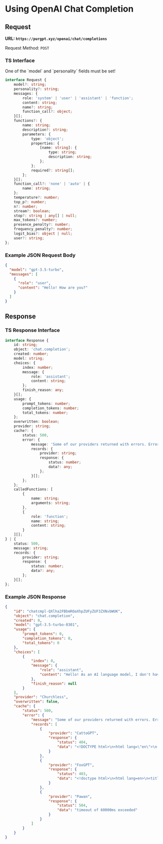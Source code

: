 
# Using OpenAI Chat Completion

## Request

**URL: `https://purgpt.xyz/openai/chat/completions`**

Request Method: `POST`

### TS Interface

<Callout type="warning" emoji="⚠️">
    One of the `model` and `personality` fields must be set!
</Callout>

```ts
interface Request {
	model?: string;
	personality?: string;
	messages: {
		role: 'system' | 'user' | 'assistant' | 'function';
		content: string;
		name?: string;
		function_call?: object;
	}[];
	functions?: {
		name: string;
		description?: string;
		parameters: {
			type: 'object';
			properties: {
				[name: string]: {
					type: string;
					description: string;
				};
			};
			required?: string[];
		};
	}[];
	function_call?: 'none' | 'auto' | {
		name: string;
	};
	temperature?: number;
	top_p?: number;
	n?: number;
	stream?: boolean;
	stop?: string | any[] | null;
	max_tokens?: number;
	presence_penalty?: number;
	frequency_penalty?: number;
	logit_bias?: object | null;
	user?: string;
};
```

### Example JSON Request Body

```json
{
  "model": "gpt-3.5-turbo",
  "messages": [
    {
      "role": "user",
      "content": "Hello! How are you?"
    }
  ]
}
```

## Response

### TS Response Interface

```ts
interface Response {
	id: string;
	object: 'chat.completion';
	created: number;
	model: string;
	choices: {
		index: number;
		message: {
			role: 'assistant';
			content: string;
		};
		finish_reason: any;
	}[];
	usage: {
		prompt_tokens: number;
		completion_tokens: number;
		total_tokens: number;
	};
	overwritten: boolean;
	provider: string;
	cache?: {
		status: 500,
		error: {
			message: 'Some of our providers returned with errors. Errors are automatically reported to our developers.';
			records: {
				provider: string;
				response: {
					status: number;
					data?: any;
				};
			}[];
		};
	};
	calledFunctions: [
		{
			name: string;
			arguments: string;
		},
		{
			role: 'function';
			name: string;
			content: string;
		}
	][];
} | {
	status: 500,
	message: string;
	records: {
		provider: string;
		response: {
			status: number;
			data?: any;
		};
	}[];
};
```

### Example JSON Response

```json
{
    "id": "chatcmpl-QXlha2FBbmROaXhpZUFyZUF3ZXNvbWUK",
    "object": "chat.completion",
    "created": 0,
    "model": "gpt-3.5-turbo-0301",
    "usage": {
        "prompt_tokens": 0,
        "completion_tokens": 0,
        "total_tokens": 0
    },
    "choices": [
        {
            "index": 0,
            "message": {
                "role": "assistant",
                "content": "Hello! As an AI language model, I don't have feelings, but I'm here and ready to assist you. How can I help you today?"
            },
            "finish_reason": null
        }
    ],
    "provider": "Churchless",
    "overwritten": false,
    "cache": {
        "status": 500,
        "error": {
            "message": "Some of our providers returned with errors. Errors are automatically reported to our developers.",
            "records": [
                {
                    "provider": "CattoGPT",
                    "response": {
                        "status": 404,
                        "data": "<!DOCTYPE html>\n<html lang=\"en\">\n  <head>\n    <title>Run this Repl to see the results here.</title>\n    <link rel=\"stylesheet\"\n          href=\"https://fonts.googleapis.com/css?family=IBM+Plex+Sans\">\n    <style>\n      body {\n        margin: 0;\n        height: 100vh;\n        display: flex;\n        justify-content: center;\n        align-items: center;\n        background: #1c2333;\n        font-family: \"IBM Plex Sans\", \"sans\";\n        color: #f5f9fc;\n      }\n\n      .title-box {\n        font-size: 12px;\n        inline-size: max-content;\n      }\n\n      .err-box {\n        padding: 1em;\n        max-width: 30em;\n        width: 100vw;\n      }\n\n      .message {\n        display: flex;\n        flex-direction: column;\n        align-items: center;\n      }\n\n      @media (max-width: 500px) {\n        .message {\n          flex-direction: column;\n          align-items: center;\n        }\n      }\n\n      .eval-bot {\n        margin: 2em;\n      }\n\n      .console {\n        background-color: #0e1628;\n        color: #fff;\n        font-family: \"IBM Plex Sans\", \"sans\";\n        padding: 1em;\n        margin: 1em;\n      }\n\n      .footer {\n        margin: 1em;\n        display: flex;\n        justify-content: center;\n        align-items: center;\n      }\n\n      .link-icon {\n        margin-right: 20px;\n        margin-top: 4px;\n      }\n\n      a {\n        color: #c2c8cc;\n      }\n    </style>\n\n    <script>\n      var reload_timeout = setTimeout(function () {\n        window.location.reload();\n      }, 60000);\n    </script>\n  </head>\n\n  <body>\n    <div class=\"err-box\">\n      <div class=\"message\">\n        <div class=\"eval-bot\">\n          <svg\n            width=\"290\"\n            height=\"147\"\n            viewBox=\"0 0 290 147\"\n            fill=\"none\"\n            xmlns=\"http://www.w3.org/2000/svg\"\n          >\n            <path\n              d=\"M286.619 23.7207C289.534 27.4209 290.848 32.8497 287.611 40.7404C278.97 61.797 266.814 96.0691 266.814 96.0691C266.814 96.0691 263.84 110.374 247.366 110.374H81.9192L69.2234 94.1967L269.605 4.86339L273.294 6.84472L286.619 23.7207Z\"\n              fill=\"#006D21\"\n            />\n            <path\n              d=\"M69.2235 94.1967H234.671C251.144 94.1967 254.119 79.8915 254.119 79.8915C254.119 79.8915 266.274 45.6144 274.939 24.5628C283.605 3.51112 259.815 0.00416558 259.815 0.00416558H90.7234C90.7234 0.00416558 78.9745 -0.669489 71.2757 15.1168C63.5769 30.903 55.0652 58.8398 55.0652 58.8398L69.2235 94.1967Z\"\n              fill=\"#77EA94\"\n            />\n            <path\n              d=\"M143.619 64.4024L163.245 20.5902L194.308 48.5716L143.619 64.4024Z\"\n              fill=\"#006D21\"\n            />\n            <path\n              d=\"M117.935 55.9471L130.541 50.9095L117.751 94.4543V110.285H91.824L117.935 55.9471Z\"\n              fill=\"#1D2332\"\n            />\n            <path\n              d=\"M130.105 13.9131L129.406 36.1585L90.5153 119.825L91.2093 97.5798L130.105 13.9131Z\"\n              fill=\"#283DC9\"\n            />\n            <path\n              d=\"M29.6288 88.4013L45.4974 75.1214L18.3954 61.8118L130.105 13.9131L91.2093 97.5798L67.4734 85.9197L26.3768 124.244L1.69403 111.786L29.6288 88.4013Z\"\n              fill=\"#5162F6\"\n            />\n            <path\n              d=\"M91.2093 97.5798L90.5153 119.825L66.7794 108.165L67.4734 85.9197L91.2093 97.5798Z\"\n              fill=\"#162DA3\"\n            />\n            <path\n              d=\"M67.4734 85.9197L66.7794 108.165L25.6828 146.489L26.3768 124.244L67.4734 85.9197Z\"\n              fill=\"#283DC9\"\n            />\n            <path\n              d=\"M26.3768 124.244L25.6828 146.489L1 134.031L1.69403 111.786L26.3768 124.244Z\"\n              fill=\"#162DA3\"\n            />\n            <path\n              d=\"M45.4974 75.1214L29.6288 88.4013L20.3486 83.1211L18.3954 61.8118L45.4974 75.1214Z\"\n              fill=\"#162DA3\"\n            />\n            <path\n              d=\"M130.105 13.9131L18.3954 61.8118L45.4974 75.1214L29.6288 88.4013L1.69403 111.786L26.3768 124.244L67.4734 85.9197L91.2093 97.5798L130.105 13.9131Z\"\n              stroke=\"#1D2332\"\n              stroke-linecap=\"round\"\n              stroke-linejoin=\"round\"\n            />\n            <path\n              d=\"M130.105 13.9131L129.406 36.1585L90.5153 119.825L66.7794 108.165L25.6828 146.489L1 134.031L1.69403 111.786\"\n              stroke=\"#1D2332\"\n              stroke-linecap=\"round\"\n              stroke-linejoin=\"round\"\n            />\n            <path\n              d=\"M18.3954 61.8118L20.3486 83.1211L29.6288 88.4013L29.6586 88.4211\"\n              stroke=\"#1D2332\"\n              stroke-linecap=\"round\"\n              stroke-linejoin=\"round\"\n            />\n            <path\n              d=\"M66.7794 108.165L67.4734 85.9197\"\n              stroke=\"#1D2332\"\n              stroke-linecap=\"round\"\n              stroke-linejoin=\"round\"\n            />\n            <path\n              d=\"M91.2093 97.5798L90.5153 119.825\"\n              stroke=\"#1D2332\"\n              stroke-linecap=\"round\"\n              stroke-linejoin=\"round\"\n            />\n            <path\n              d=\"M26.3768 124.244L25.6828 146.489\"\n              stroke=\"#1D2332\"\n              stroke-linecap=\"round\"\n              stroke-linejoin=\"round\"\n            />\n          </svg>\n        </div>\n        <div class=\"title-box\">\n          <h1>Run this Repl to see the results here.</h1>\n        </div>\n      </div>\n      <div class=\"footer\">\n        <div class=\"link-icon\">\n          <svg\n            width=\"16\"\n            height=\"16\"\n            viewBox=\"0 0 16 16\"\n            fill=\"none\"\n            xmlns=\"http://www.w3.org/2000/svg\"\n          >\n            <path\n              d=\"M6.66668 8.66666C6.95298 9.04942 7.31825 9.36612 7.73771 9.59529C8.15717 9.82446 8.62102 9.96074 9.09778 9.99489C9.57454 10.029 10.0531 9.96024 10.5009 9.79319C10.9487 9.62613 11.3554 9.36471 11.6933 9.02666L13.6933 7.02666C14.3005 6.39799 14.6365 5.55598 14.6289 4.68199C14.6213 3.808 14.2708 2.97196 13.6527 2.35394C13.0347 1.73591 12.1987 1.38535 11.3247 1.37775C10.4507 1.37016 9.60869 1.70614 8.98001 2.31333L7.83334 3.45333M9.33334 7.33333C9.04704 6.95058 8.68177 6.63388 8.26231 6.4047C7.84285 6.17553 7.37901 6.03925 6.90224 6.00511C6.42548 5.97096 5.94695 6.03975 5.49911 6.20681C5.05128 6.37387 4.6446 6.63528 4.30668 6.97333L2.30668 8.97333C1.69948 9.602 1.3635 10.444 1.3711 11.318C1.37869 12.192 1.72926 13.028 2.34728 13.6461C2.96531 14.2641 3.80135 14.6147 4.67534 14.6222C5.54933 14.6298 6.39134 14.2939 7.02001 13.6867L8.16001 12.5467\"\n              stroke=\"#C2C8CC\"\n              stroke-linecap=\"round\"\n              stroke-linejoin=\"round\"\n            />\n          </svg>\n        </div>\n        <div class=\"repl-links\">\n          <a href=\"https://replit.com\">Go to Replit</a>\n        </div>\n        <div></div>\n      </div>\n    </div>\n  </body>\n</html>\n"
                    }
                },
                {
                    "provider": "FoxGPT",
                    "response": {
                        "status": 403,
                        "data": "<!doctype html>\n<html lang=en>\n<title>403 Forbidden</title>\n<h1>Forbidden</h1>\n<p>You don&#39;t have the permission to access the requested resource. It is either read-protected or not readable by the server.</p>\n"
                    }
                },
                {
                    "provider": "Pawan",
                    "response": {
                        "status": 504,
                        "data": "timeout of 60000ms exceeded"
                    }
                }
            ]
        }
    }
}
```